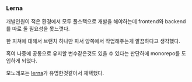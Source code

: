 ### Lerna

개발인원이 적은 환경에서 모두 풀스택으로 개발을 해야하는데 
frontend와 backend를 따로 둘 필요성을 못느꼇다.

한 피쳐에 대해서 브랜치 하나만 파서 양쪽에서 작업해주는게 깔끔하다고 생각했다.

혹여 나중에 공통으로 유지할 변수같은것도 있을 수 있다는 판단하에 monorepo를 도입하게 되었다.

모노레포는 [lerna](https://lerna.js.org/)가 유명한것같아서 채택했다.
